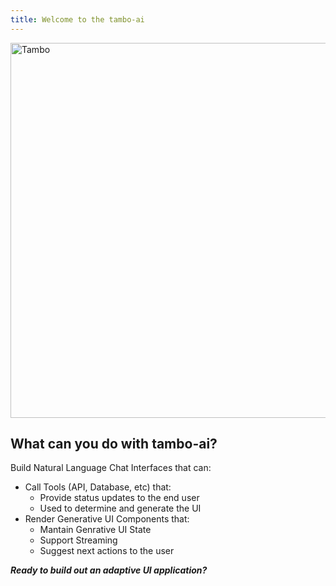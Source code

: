 ```yaml
---
title: Welcome to the tambo-ai
---
```


<img src="/assets/blog/tambo.gif" alt="Tambo" width="600" />

## What can you do with tambo-ai?

Build Natural Language Chat Interfaces that can:

- Call Tools (API, Database, etc) that:
  - Provide status updates to the end user
  - Used to determine and generate the UI
- Render Generative UI Components that:
  - Mantain Genrative UI State
  - Support Streaming
  - Suggest next actions to the user

_**Ready to build out an adaptive UI application?**_
